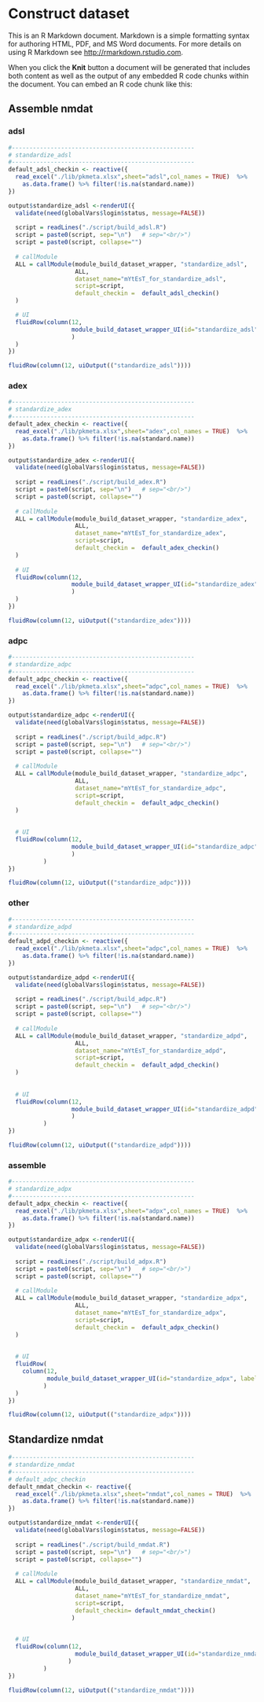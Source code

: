  

# Construct dataset <a name="construct_dataset"></a>

This is an R Markdown document. Markdown is a simple formatting syntax for authoring HTML, PDF, and MS Word documents. For more details on using R Markdown see <http://rmarkdown.rstudio.com>.

When you click the **Knit** button a document will be generated that includes both content as well as the output of any embedded R code chunks within the document. You can embed an R code chunk like this:

 

## Assemble nmdat <a name="construct_dataset"></a>

### adsl  <a name="construct_dataset"></a>

```r
#----------------------------------------------------
# standardize_adsl
#----------------------------------------------------
default_adsl_checkin <- reactive({ 
  read_excel("./lib/pkmeta.xlsx",sheet="adsl",col_names = TRUE)  %>% 
    as.data.frame() %>% filter(!is.na(standard.name))
})

output$standardize_adsl <-renderUI({
  validate(need(globalVars$login$status, message=FALSE))
  
  script = readLines("./script/build_adsl.R")
  script = paste0(script, sep="\n")   # sep="<br/>")
  script = paste0(script, collapse="")
  
  # callModule 
  ALL = callModule(module_build_dataset_wrapper, "standardize_adsl", 
                   ALL, 
                   dataset_name="mYtEsT_for_standardize_adsl",
                   script=script,
                   default_checkin =  default_adsl_checkin()
  )

  # UI  
  fluidRow(column(12, 
                  module_build_dataset_wrapper_UI(id="standardize_adsl", label=NULL)
                  ) 
  )  
})

fluidRow(column(12, uiOutput(("standardize_adsl"))))
```

### adex  <a name="construct_dataset"></a>

```r
#----------------------------------------------------
# standardize_adex
#----------------------------------------------------
default_adex_checkin <- reactive({ 
  read_excel("./lib/pkmeta.xlsx",sheet="adex",col_names = TRUE)  %>% 
    as.data.frame() %>% filter(!is.na(standard.name))
})

output$standardize_adex <-renderUI({
  validate(need(globalVars$login$status, message=FALSE))
  
  script = readLines("./script/build_adex.R")
  script = paste0(script, sep="\n")   # sep="<br/>")
  script = paste0(script, collapse="")
  
  # callModule 
  ALL = callModule(module_build_dataset_wrapper, "standardize_adex", 
                   ALL, 
                   dataset_name="mYtEsT_for_standardize_adex",
                   script=script,
                   default_checkin =  default_adex_checkin()
  )
  
  # UI  
  fluidRow(column(12, 
                  module_build_dataset_wrapper_UI(id="standardize_adex", label=NULL)
                  ) 
  )  
})

fluidRow(column(12, uiOutput(("standardize_adex"))))
```

### adpc  <a name="construct_dataset"></a>

```r
#----------------------------------------------------
# standardize_adpc
#----------------------------------------------------
default_adpc_checkin <- reactive({ 
  read_excel("./lib/pkmeta.xlsx",sheet="adpc",col_names = TRUE)  %>% 
    as.data.frame() %>% filter(!is.na(standard.name))
})

output$standardize_adpc <-renderUI({
  validate(need(globalVars$login$status, message=FALSE))
  
  script = readLines("./script/build_adpc.R")
  script = paste0(script, sep="\n")   # sep="<br/>")
  script = paste0(script, collapse="")
    
  # callModule 
  ALL = callModule(module_build_dataset_wrapper, "standardize_adpc", 
                   ALL, 
                   dataset_name="mYtEsT_for_standardize_adpc",
                   script=script,
                   default_checkin =  default_adpc_checkin()
  )
  
  
  # UI  
  fluidRow(column(12, 
                  module_build_dataset_wrapper_UI(id="standardize_adpc", label=NULL)
                  ) 
          )  
})

fluidRow(column(12, uiOutput(("standardize_adpc"))))
```

### other  <a name="construct_dataset"></a>

```r
#----------------------------------------------------
# standardize_adpd
#----------------------------------------------------
default_adpd_checkin <- reactive({ 
  read_excel("./lib/pkmeta.xlsx",sheet="adpc",col_names = TRUE)  %>% 
    as.data.frame() %>% filter(!is.na(standard.name))
})

output$standardize_adpd <-renderUI({
  validate(need(globalVars$login$status, message=FALSE))
  
  script = readLines("./script/build_adpc.R")
  script = paste0(script, sep="\n")   # sep="<br/>")
  script = paste0(script, collapse="")
  
  # callModule 
  ALL = callModule(module_build_dataset_wrapper, "standardize_adpd", 
                   ALL, 
                   dataset_name="mYtEsT_for_standardize_adpd",
                   script=script,
                   default_checkin =  default_adpd_checkin()
  )
  
  
  # UI  
  fluidRow(column(12, 
                  module_build_dataset_wrapper_UI(id="standardize_adpd", label=NULL)
                  ) 
          )  
})

fluidRow(column(12, uiOutput(("standardize_adpd"))))
```

### assemble  <a name="construct_dataset"></a>
 

```r
#----------------------------------------------------
# standardize_adpx
#----------------------------------------------------
default_adpx_checkin <- reactive({ 
  read_excel("./lib/pkmeta.xlsx",sheet="adpx",col_names = TRUE)  %>% 
    as.data.frame() %>% filter(!is.na(standard.name))
})

output$standardize_adpx <-renderUI({
  validate(need(globalVars$login$status, message=FALSE))
  
  script = readLines("./script/build_adpx.R")
  script = paste0(script, sep="\n")   # sep="<br/>")
  script = paste0(script, collapse="")
  
  # callModule 
  ALL = callModule(module_build_dataset_wrapper, "standardize_adpx", 
                   ALL, 
                   dataset_name="mYtEsT_for_standardize_adpx",
                   script=script,
                   default_checkin =  default_adpx_checkin()
  )
  
  
  # UI  
  fluidRow(
    column(12, 
           module_build_dataset_wrapper_UI(id="standardize_adpx", label=NULL)
          ) 
  )  
})

fluidRow(column(12, uiOutput(("standardize_adpx"))))
```




## Standardize nmdat <a name="construct_dataset"></a>

```r

#----------------------------------------------------
# standardize_nmdat
#----------------------------------------------------
# default_adpc_checkin
default_nmdat_checkin <- reactive({ 
  read_excel("./lib/pkmeta.xlsx",sheet="nmdat",col_names = TRUE)  %>% 
    as.data.frame() %>% filter(!is.na(standard.name))
})

output$standardize_nmdat <-renderUI({
  validate(need(globalVars$login$status, message=FALSE))
  
  script = readLines("./script/build_nmdat.R")
  script = paste0(script, sep="\n")   # sep="<br/>")
  script = paste0(script, collapse="")
  
  # callModule 
  ALL = callModule(module_build_dataset_wrapper, "standardize_nmdat", 
                   ALL, 
                   dataset_name="mYtEsT_for_standardize_nmdat",
                   script=script,
                   default_checkin= default_nmdat_checkin()
                  )
  

  # UI  
  fluidRow(column(12, 
                   module_build_dataset_wrapper_UI(id="standardize_nmdat", label=NULL)
                 ) 
          )  
})

fluidRow(column(12, uiOutput(("standardize_nmdat"))))
```
